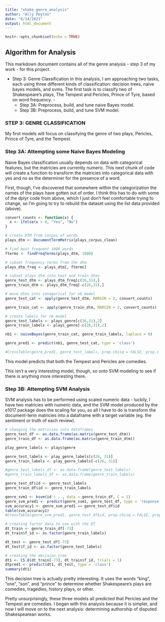 ---
title: "shake_genre_analysis"
author: "Ally Peyton"
date: "6/14/2021"
output: html_document
---

```{r setup, include=FALSE}
knitr::opts_chunk$set(echo = TRUE)
```

## Algorithm for Analysis

This markdown document contains all of the genre analysis - step 3 of my work - for this project. 

* Step 3: Genre Classification
In this analysis, I am approaching two tasks, each using three different kinds of classification: decision trees, naive bayes models, and svms. The first task is to classify two of Shakespeare's plays, The Tempest and Pericles, Prince of Tyre, based on word frequency. -
  + Step 3A: Preprocess, build, and tune naive Bayes model.
  + Step 3B: Preprocess, build, and tune SVM model.

### STEP 3: GENRE CLASSIFICATION
My first models will focus on classifying the genre of two plays, Pericles, Prince of Tyre, and the Tempest. 

### Step 3A: Attempting some Naive Bayes Modeling
Naive Bayes classification usually depends on data with categorical features, but the matricies are currently numeric. This next chunk of code will create a function to transform the matricies into categorical data with yes and no as the determiner for the presence of a word. 

First, though, I've discovered that somewhere within the categorization the names of the plays have gotten out of order. I think this has to do with some of the dplyr code from above, which I just don't feel comfortable trying to change, so I'm going to try to rebuild the dataset using the list data provided (above).

``` {r function for creating categorical matricies}
convert_counts <- function(x) {
  x <- ifelse(x > 0, "Yes", "No")
}

```

``` {r preparing data for NB models 2}
# create DTM from corpus of words
plays_dtm <- DocumentTermMatrix(plays_corpus_clean)

# find most frequent 1000 words
fterms <- findFreqTerms(plays_dtm, 1000)

# subset frequency terms from the dtm
plays_dtm_freq <- plays_dtm[, fterms]

# subset plays dtm into test and train dtms
genre_test_dtm <- plays_dtm_freq[c(26,31),]
genre_train_dtm <- plays_dtm_freq[-c(26,31),]

# move dtms into categorical for nb model
genre_test_cat <- apply(genre_test_dtm, MARGIN = 2, convert_counts)

genre_train_cat <- apply(genre_train_dtm, MARGIN = 2, convert_counts)

# create labels for nb model
genre_test_labels <- plays_genre[c(26,31),2]
genre_train_labels <- plays_genre[-c(26,31),2]

```

``` {r first naive bayes model}
nb1 <- naiveBayes(genre_train_cat, genre_train_labels, laplace = 0)

genre_pred1 <- predict(nb1, genre_test_cat, type = 'class')

#CrossTable(genre_pred1, genre_test_labels, prop.chisq = FALSE, prop.c = F, prop.r = F, dnn = c('predicted', 'actual'))

```

This model predicts that both the Tempest and Pericles are comedies. 

This isn't a very interesting model, though, so onto SVM modeling to see if there is anything more interesting there. 

### Step 3B: Attempting SVM Analysis
SVM analysis has to be performed using scaled numeric data - luckily, I have two matricies with numeric data, and the SVM model produced by the e1017 package does the scaling for you, so all I have to do is transform the document-term matricies into a dataframe with a target variable (eg. the sentiment or truth of each review). 

``` {r svm preprocessing}
# changing the matricies into dataframes
genre_test_df <- as.data.frame(as.matrix(genre_test_dtm))
genre_train_df <- as.data.frame(as.matrix(genre_train_dtm))

play_genre_labels <- plays$genre

genre_test_labels <- play_genre_labels[c(26, 31)]
genre_train_labels <- play_genre_labels[-c(26, 31)]

#genre_test_labels_df <- as.data.frame(genre_test_labels)
#genre_train_labels_df <- as.data.frame(genre_train_labels)

genre_test_df$id <- genre_test_labels
genre_train_df$id <- genre_train_labels
```

``` {r svm model 1}
genre_svm1 <- ksvm(id ~ . , data = genre_train_df, C = 1)
genre_svm_pred1 <- predict(genre_svm1, genre_test_df, type = 'response')
svm_accuracy1 <- genre_svm_pred1 == genre_test_df$id
table(svm_accuracy1)
#CrossTable(genre_svm_pred1, genre_test_df$id, prop.chisq = FALSE, prop.c = F, prop.r = F, dnn = c('predicted', 'actual'))

```

``` {r seeing if i can manage a decision tree }
# creating factor data to use with the DT
dt_train <- genre_train_df[-73]
dt_train$f_id <- as.factor(genre_train_labels)

dt_test <- genre_test_df[-73]
dt_test$f_id <- as.factor(genre_test_labels)

# creating the decision tree
dt1 <- C5.0(dt_train[-73], dt_train$f_id, trials = 1)
dtpred1 <- predict(dt1, dt_test, type = 'class')
summary(dt1)

```

This decision tree is actually pretty interesting. It uses the words "king", "one", "son", and "prince" to determine whether Shakespeare's plays are comedies, tragedies, history plays, or other. 

Pretty unsurprisingly, these three models all predicted that Pericles and the Tempest are comedies. I began with this analysis because it is simpler, and now I will move on to the next analysis: determining authorship of disputed Shakespearean works. 
